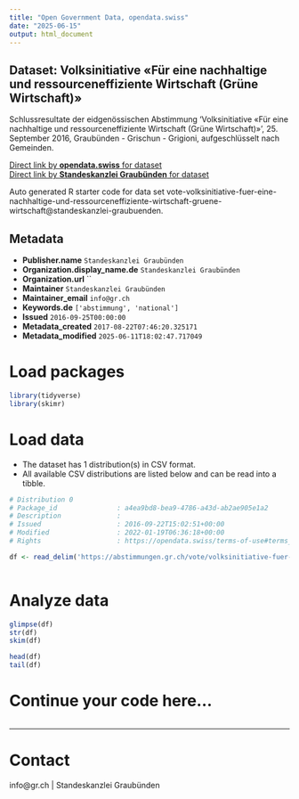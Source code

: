 ```yaml
---
title: "Open Government Data, opendata.swiss"
date: "2025-06-15"
output: html_document
---
```


## Dataset: Volksinitiative «Für eine nachhaltige und ressourceneffiziente Wirtschaft (Grüne Wirtschaft)»

Schlussresultate der eidgenössischen Abstimmung 'Volksinitiative «Für eine nachhaltige und ressourceneffiziente Wirtschaft (Grüne Wirtschaft)»', 25. September 2016, Graubünden - Grischun - Grigioni, aufgeschlüsselt nach Gemeinden.

[Direct link by **opendata.swiss** for dataset](https://opendata.swiss/de/dataset/volksinitiative-fur-eine-nachhaltige-und-ressourceneffiziente-wirtschaft-grune-wirtschaft)<br>
[Direct link by **Standeskanzlei Graubünden** for dataset](https://abstimmungen.gr.ch/vote/volksinitiative-fuer-eine-nachhaltige-und-ressourceneffiziente-wirtschaft-gruene-wirtschaft/data)

Auto generated R starter code for data set vote-volksinitiative-fuer-eine-nachhaltige-und-ressourceneffiziente-wirtschaft-gruene-wirtschaft@standeskanzlei-graubuenden.

## Metadata

- **Publisher.name** `Standeskanzlei Graubünden`
- **Organization.display_name.de** `Standeskanzlei Graubünden`
- **Organization.url** ``
- **Maintainer** `Standeskanzlei Graubünden`
- **Maintainer_email** `info@gr.ch`
- **Keywords.de** `['abstimmung', 'national']`
- **Issued** `2016-09-25T00:00:00`
- **Metadata_created** `2017-08-22T07:46:20.325171`
- **Metadata_modified** `2025-06-11T18:02:47.717049`


# Load packages

```r

library(tidyverse)
library(skimr)

```

# Load data

-   The dataset has 1 distribution(s) in CSV format.
-   All available CSV distributions are listed below and can be read into a tibble.

```r

# Distribution 0
# Package_id               : a4ea9bd8-bea9-4786-a43d-ab2ae905e1a2
# Description              : 
# Issued                   : 2016-09-22T15:02:51+00:00
# Modified                 : 2022-01-19T06:36:18+00:00
# Rights                   : https://opendata.swiss/terms-of-use#terms_by

df <- read_delim('https://abstimmungen.gr.ch/vote/volksinitiative-fuer-eine-nachhaltige-und-ressourceneffiziente-wirtschaft-gruene-wirtschaft/data-csv')



```

# Analyze data

```r

glimpse(df)
str(df)
skim(df)

head(df)
tail(df)

```

# Continue your code here...

```r

```

------------------------------------------------------------------------

# Contact

info@gr.ch | Standeskanzlei Graubünden
